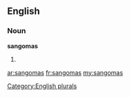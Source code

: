 ==English==

===Noun===
'''sangomas'''

# {{plural of|[[sangoma]]}}

[[Category:English plurals]]

[[ar:sangomas]]
[[fr:sangomas]]
[[my:sangomas]]